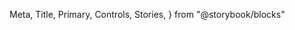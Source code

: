   Meta,
  Title,
  Primary,
  Controls,
  Stories,
} from "@storybook/blocks"


<Meta of={AiChat} />

<Title />

Exported from `smoot-design/ai`, the AiChat component is a chat interface
for use with AI services. It can be used with text-streaming or JSON APIs.

This demo shows the AiChat component with a simple text-streaming API.

_Note: Sending the message `"error"` will cause the simulated API to return an error response._

<Primary />

## Inputs

The component accepts the following inputs (props):

<Controls />

See <a href={gitLink("src/components/AiChat/types.ts")}>AiChat/types.ts</a> for all Typescript interface definitions.

<Stories includePrimary={false} />
